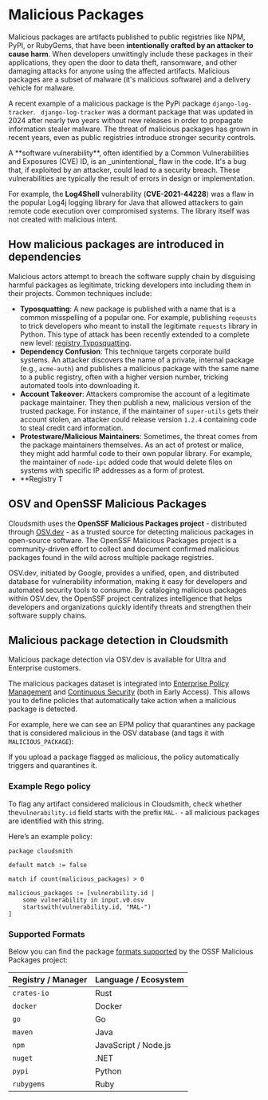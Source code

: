

# Malicious Packages

Malicious packages are artifacts published to public registries like NPM, PyPI, or RubyGems, that have been **intentionally crafted by an attacker to cause harm**. When developers unwittingly include these packages in their applications, they open the door to data theft, ransomware, and other damaging attacks for anyone using the affected artifacts. Malicious packages are a subset of malware (it's malicious software) and a delivery vehicle for malware. 

A recent example of a malicious package is the PyPi package `django-log-tracker`. ` django-log-tracker` was a dormant package that was updated in 2024 after nearly two years without new releases in order to propagate information stealer malware. The threat of malicious packages has grown in recent years, even as public registries introduce stronger security controls.

<Note variant="note" headline="Software Vulnerabilities (CVE) vs. Malicious Packages">
A **software vulnerability**, often identified by a Common Vulnerabilities and Exposures (CVE) ID, is an _unintentional_ flaw in the code. It's a bug that, if exploited by an attacker, could lead to a security breach. These vulnerabilities are typically the result of errors in design or implementation.

For example, the **Log4Shell** vulnerability (**CVE-2021-44228**) was a flaw in the popular Log4j logging library for Java that allowed attackers to gain remote code execution over compromised systems. The library itself was not created with malicious intent.
</Note>

## How malicious packages are introduced in dependencies

Malicious actors attempt to breach the software supply chain by disguising harmful packages as legitimate, tricking developers into including them in their projects. Common techniques include:

- **Typosquatting**: A new package is published with a name that is a common misspelling of a popular one. For example, publishing `reqeusts` to trick developers who meant to install the legitimate `requests` library in Python. This type of attack has been recently extended to a complete new level: [registry Typosquatting](https://cloudsmith.com/blog/typosquatting-the-ghcr-registry).
- **Dependency Confusion**: This technique targets corporate build systems. An attacker discovers the name of a private, internal package (e.g., `acme-auth`) and publishes a malicious package with the same name to a public registry, often with a higher version number, tricking automated tools into downloading it.
- **Account Takeover**: Attackers compromise the account of a legitimate package maintainer. They then publish a new, malicious version of the trusted package. For instance, if the maintainer of `super-utils` gets their account stolen, an attacker could release version `1.2.4` containing code to steal credit card information.
- **Protestware/Malicious Maintainers**: Sometimes, the threat comes from the package maintainers themselves. As an act of protest or malice, they might add harmful code to their own popular library. For example, the maintainer of `node-ipc` added code that would delete files on systems with specific IP addresses as a form of protest.
- **Registry T
## OSV and OpenSSF Malicious Packages

Cloudsmith uses the **OpenSSF Malicious Packages project** - distributed through [OSV.dev](https://osv.dev/) - as a trusted source for detecting malicious packages in open-source software. The OpenSSF Malicious Packages project is a community-driven effort to collect and document confirmed malicious packages found in the wild across multiple package registries.

OSV.dev, initiated by Google, provides a unified, open, and distributed database for vulnerability information, making it easy for developers and automated security tools to consume. By cataloging malicious packages within OSV.dev, the OpenSSF project centralizes intelligence that helps developers and organizations quickly identify threats and strengthen their software supply chains.

## Malicious package detection in Cloudsmith

<Note variant="note" headline="Plans">
Malicious package detection via OSV.dev is available for Ultra and Enterprise customers.
</Note>

The malicious packages dataset is integrated into [Enterprise Policy Management](/supply-chain-security/epm) and [Continuous Security](/supply-chain-security/continuous-security) (both in Early Access). This allows you to define policies that automatically take action when a malicious package is detected.

For example, here we can see an EPM policy that quarantines any package that is considered malicious in the OSV database (and tags it with `MALICIOUS_PACKAGE`):

<BlockImage src={policy_malicious_packages} alt=""></BlockImage>

If you upload a package flagged as malicious, the policy automatically triggers and quarantines it.

<BlockImage src={malicious_package} alt=""></BlockImage>

### Example Rego policy

To flag any artifact considered malicious in Cloudsmith, check whether the`vulnerability.id` field starts with the prefix `MAL-` - all malicious packages are identified with this string. 

Here’s an example policy:

```rego
package cloudsmith

default match := false

match if count(malicious_packages) > 0

malicious_packages := [vulnerability.id |
	some vulnerability in input.v0.osv
	startswith(vulnerability.id, "MAL-")
]
```

### Supported Formats

Below you can find the package [formats supported](https://github.com/ossf/malicious-packages/tree/main/osv/malicious) by the OSSF Malicious Packages project:

| Registry / Manager | Language / Ecosystem |
| ------------------ | -------------------- |
| `crates-io`        | Rust                 |
| `docker`           | Docker               |
| `go`               | Go                   |
| `maven`            | Java                 |
| `npm`              | JavaScript / Node.js |
| `nuget`            | .NET                 |
| `pypi`             | Python               |
| `rubygems`         | Ruby                 |